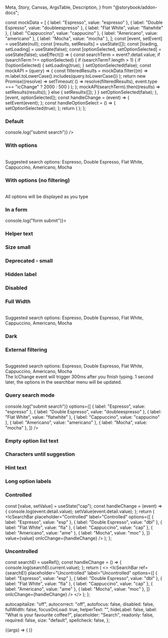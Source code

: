   Meta,
  Story,
  Canvas,
  ArgsTable,
  Description,
} from "@storybook/addon-docs";

<Meta title="Search bar" component={IcSearchBar} />

<Description markdown={readme} />

  const mockData = [
    { label: "Espresso", value: "espresso" },
    { label: "Double Espresso", value: "doubleespresso" },
    { label: "Flat White", value: "flatwhite" },
    { label: "Cappuccino", value: "cappucino" },
    { label: "Americano", value: "americano" },
    { label: "Mocha", value: "mocha" },
  ];
  const [event, setEvent] = useState(null);
  const [results, setResults] = useState([]);
  const [loading, setLoading] = useState(false);
  const [optionSelected, setOptionSelected] = useState(false);
  useEffect(() => {
    const searchTerm = event?.detail.value;
    if (searchTerm !== optionSelected) {
      if (searchTerm?.length > 1) {
        if (!optionSelected) {
          setLoading(true);
        }
        setOptionSelected(false);
        const mockAPI = (query) => {
          const filteredResults = mockData.filter((m) =>
            m.label.toLowerCase().includes(query.toLowerCase())
          );
          return new Promise((resolve) =>
            setTimeout(
              () => resolve(filteredResults),
              event.type === "icChange" ? 2000 : 500
            )
          );
        };
        mockAPI(searchTerm).then((results) => setResults(results));
      } else {
        setResults([]);
      }
    }
    setOptionSelected(false);
  }, [event, optionSelected]);
  const handleChange = (event) => {
    setEvent(event);
  };
  const handleOptionSelect = () => {
    setOptionSelected(true);
  };
  return (
    <IcSearchBar
      loading={loading}
      timeout={1000}
      debounce={300}
      placeholder="Type to search"
      label="Search for coffee"
      onIcChange={handleChange}
      onIcRetryLoad={handleChange}
      onIcOptionSelect={handleOptionSelect}
      disableFilter
      options={results}
      loadingLabel="Loading time"
      loadingErrorLabel="Oops error"
    />
  );
};

### Default

<Canvas>
  <Story name="Default">
    <IcSearchBar
      label="What is your favourite coffee?"
      onIcSubmitSearch={() => console.log("submit search")}
    />
  </Story>
</Canvas>

### With options

<Canvas>
  <Story name="With options">
    <IcSearchBar
      label="What is your favourite coffee?"
      options={[
        { label: "Espresso", value: "espresso" },
        { label: "Double Espresso", value: "doubleespresso" },
        { label: "Flat White", value: "flatwhite" },
        { label: "Cappuccino", value: "cappucino" },
        { label: "Americano", value: "americano" },
        { label: "Mocha", value: "mocha" },
      ]}
    />
    <br />
    <IcTypography>
      Suggested search options: Espresso, Double Espresso, Flat White,
      Cappuccino, Americano, Mocha
    </IcTypography>
  </Story>
</Canvas>

### With options (no filtering)

<Canvas>
  <Story name="With options (no filtering)">
    <IcSearchBar
      label="What is your favourite coffee?"
      disableFilter
      options={[
        { label: "Espresso", value: "espresso" },
        { label: "Double Espresso", value: "doubleespresso" },
        { label: "Flat White", value: "flatwhite" },
        { label: "Cappuccino", value: "cappucino" },
        { label: "Americano", value: "americano" },
        { label: "Mocha", value: "mocha" },
      ]}
    />
    <br />
    <IcTypography>All options will be displayed as you type</IcTypography>
  </Story>
</Canvas>

### In a form

<Canvas>
  <Story name="In a form">
    <form onSubmit={() => console.log("form submit")}>
      <IcSearchBar label="What is your favourite coffee?" />
    </form>
  </Story>
</Canvas>

### Helper text

<Canvas>
  <Story name="Helper text">
    <IcSearchBar
      label="What is your favourite coffee?"
      helperText="Some helper text"
    />
  </Story>
</Canvas>

### Size small

<Canvas>
  <Story name="Size small">
    <IcSearchBar label="What is your favourite coffee?" size="small" />
  </Story>
</Canvas>

### Deprecated - small

<Canvas>
  <Story name="Deprecated - small">
    <IcSearchBar label="What is your favourite coffee?" small />
  </Story>
</Canvas>

### Hidden label

<Canvas>
  <Story name="Hidden label">
    <IcSearchBar label="What is your favourite coffee?" hideLabel />
  </Story>
</Canvas>

### Disabled

<Canvas>
  <Story name="Disabled">
    <IcSearchBar label="What is your favourite coffee?" disabled />
  </Story>
</Canvas>

### Full Width

<Canvas>
  <Story name="Full Width">
    <IcSearchBar
      label="What is your favourite coffee?"
      fullWidth
      options={[
        { label: "Espresso", value: "espresso" },
        { label: "Double Espresso", value: "doubleespresso" },
        { label: "Flat White", value: "flatwhite" },
        { label: "Cappuccino", value: "cappucino" },
        { label: "Americano", value: "americano" },
        { label: "Mocha", value: "mocha" },
      ]}
    />
    <br />
    <IcTypography>
      Suggested search options: Espresso, Double Espresso, Flat White,
      Cappuccino, Americano, Mocha
    </IcTypography>
  </Story>
</Canvas>

### Dark

<Canvas>
  <Story
    name="Dark"
    parameters={{
      backgrounds: { default: "dark" },
    }}
  >
    <IcSearchBar label="What is your favourite coffee?" dark />
  </Story>
</Canvas>

### External filtering

<Canvas>
  <Story name="External filtering">
    <ExternalFiltering />
    <br />
    <IcTypography>
      Suggested search options: Espresso, Double Espresso, Flat White,
      Cappuccino, Americano, Mocha
    </IcTypography>
    <br />
    <IcTypography>
      The IcChange event will trigger 300ms after you finish typing. 1 second
      later, the options in the searchbar menu will be updated.
    </IcTypography>
  </Story>
</Canvas>

### Query search mode

<Canvas>
  <Story name="Query search mode">
    <IcSearchBar
      label="What is your favourite coffee?"
      searchMode="query"
      onIcSubmitSearch={() => console.log("submit search")}
      options={[
        { label: "Espresso", value: "espresso" },
        { label: "Double Espresso", value: "doubleespresso" },
        { label: "Flat White", value: "flatwhite" },
        { label: "Cappuccino", value: "cappucino" },
        { label: "Americano", value: "americano" },
        { label: "Mocha", value: "mocha" },
      ]}
    />
  </Story>
</Canvas>

### Empty option list text

<Canvas>
  <Story name="Empty option list text">
    <IcSearchBar
      label="What is your favourite coffee?"
      emptyOptionListText="There's nothing here"
      options={[
        { label: "Espresso", value: "espresso" },
        { label: "Double Espresso", value: "doubleespresso" },
        { label: "Flat White", value: "flatwhite" },
        { label: "Cappuccino", value: "cappucino" },
        { label: "Americano", value: "americano" },
        { label: "Mocha", value: "mocha" },
      ]}
    />
  </Story>
</Canvas>

### Characters until suggestion

<Canvas>
  <Story name="Characters until suggestion">
    <IcSearchBar
      label="What is your favourite coffee?"
      charactersUntilSuggestion={5}
      options={[
        { label: "Espresso", value: "espresso" },
        { label: "Double Espresso", value: "doubleespresso" },
        { label: "Flat White", value: "flatwhite" },
        { label: "Cappuccino", value: "cappucino" },
        { label: "Americano", value: "americano" },
        { label: "Mocha", value: "mocha" },
      ]}
    />
  </Story>
</Canvas>

### Hint text

<Canvas>
  <Story name="Hint text">
    <IcSearchBar
      label="What is your favourite coffee?"
      hintText="You can use up and down arrows to navigate the options when they are available, and press enter to select an option."
      options={[
        { label: "Espresso", value: "espresso" },
        { label: "Double Espresso", value: "doubleespresso" },
        { label: "Flat White", value: "flatwhite" },
        { label: "Cappuccino", value: "cappucino" },
        { label: "Americano", value: "americano" },
        { label: "Mocha", value: "mocha" },
      ]}
    />
  </Story>
</Canvas>

### Long option labels

<Canvas>
  <Story name="Long option labels">
    <IcSearchBar
      label="What is your favourite coffee?"
      options={[
        { label: "Espresso because it tastes like coffee", value: "espresso" },
        { label: "Double Espresso because it tastes like double the amount of coffee", value: "doubleespresso" },
        { label: "Reallylongonewordanswerthatcouldbethenameofacoffee", value: "flatwhite" },
      ]}
    />
  </Story>
</Canvas>

### Controlled

  const [value, setValue] = useState("cap");
  const handleChange = (event) => {
    console.log(event.detail.value);
    setValue(event.detail.value);
  };
  return (
    <IcSearchBar
      placeholder="Controlled"
      label="Controlled"
      options={[
        { label: "Espresso", value: "esp" },
        { label: "Double Espresso", value: "dbl" },
        { label: "Flat White", value: "fla" },
        { label: "Cappuccino", value: "cap" },
        { label: "Americano", value: "ame" },
        { label: "Mocha", value: "moc" },
      ]}
      value={value}
      onIcChange={handleChange}
    />
  );
};

<Canvas>
  <Story name="Controlled">
    <ControlledExample />
  </Story>
</Canvas>

### Uncontrolled

  const searchEl = useRef();
  const handleChange = () => {
    console.log(searchEl.current.value);
  };
  return (
    <>
      <IcSearchBar
        ref={searchEl}
        placeholder="Uncontrolled"
        label="Uncontrolled"
        options={[
          { label: "Espresso", value: "esp" },
          { label: "Double Espresso", value: "dbl" },
          { label: "Flat White", value: "fla" },
          { label: "Cappuccino", value: "cap" },
          { label: "Americano", value: "ame" },
          { label: "Mocha", value: "moc" },
        ]}
        onIcChange={handleChange}
      />
    </>
  );
};

<Canvas>
  <Story name="Uncontrolled">
    <Uncontrolled />
  </Story>
</Canvas>

  autocapitalize: "off",
  autocorrect: "off",
  autofocus: false,
  disabled: false,
  fullWidth: false,
  focusOnLoad: true,
  helperText: "",
  hideLabel: false,
  label: "What is your favourite coffee?",
  placeholder: "Search",
  readonly: false,
  required: false,
  size: "default",
  spellcheck: false,
};

<Canvas>
  <Story
    args={defaultArgs}
    argTypes={{
      autocapitalize: {
        options: ["off", "none", "on", "sentences", "words", "characters"],
        control: { type: "select" },
      },
      autocorrect: {
        options: ["on", "off"],
        control: { type: "inline-radio" },
      },
      size: {
        options: ["default", "small"],
        control: { type: "inline-radio" },
      }
    }}
    name="Playground"
  >
    {(args) => (
      <IcSearchBar
          autocapitalize={args.autocapitalize}
          autocorrect={args.autocorrect}
          autofocus={args.autofocus}
          label={args.label}
          required={args.required}
          readonly={args.readonly}
          spellcheck={args.spellcheck}
          disabled={args.disabled}
          fullWidth={args.fullWidth}
          focusOnLoad={args.focusOnLoad}
          helperText={args.helperText}
          hideLabel={args.hideLabel}
          placeholder={args.placeholder}
          size={args.size}
          options={[
            { label: "Espresso", value: "espresso" },
            { label: "Double Espresso", value: "doubleespresso" },
            { label: "Flat White", value: "flatwhite" },
            { label: "Cappuccino", value: "cappucino" },
            { label: "Americano", value: "americano" },
            { label: "Mocha", value: "mocha" },
          ]}
        />
    )}
  </Story>
</Canvas>